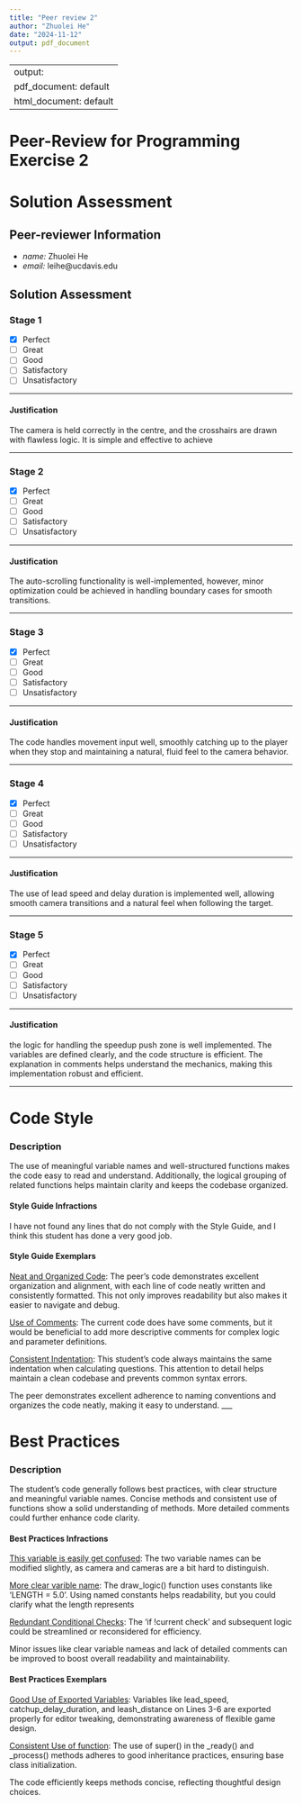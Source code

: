 ```yaml
---
title: "Peer review 2"
author: "Zhuolei He"
date: "2024-11-12"
output: pdf_document
---
```


---
output:
  pdf_document: default
  html_document: default
---
# Peer-Review for Programming Exercise 2 #

# Solution Assessment #

## Peer-reviewer Information

* *name:* Zhuolei He 
* *email:* leihe@ucdavis.edu

## Solution Assessment ##

### Stage 1 ###

- [x] Perfect
- [ ] Great
- [ ] Good
- [ ] Satisfactory
- [ ] Unsatisfactory

___
#### Justification ##### 
The camera is held correctly in the centre, and the crosshairs are drawn with flawless logic. It is simple and effective to achieve

___
### Stage 2 ###

- [x] Perfect
- [ ] Great
- [ ] Good
- [ ] Satisfactory
- [ ] Unsatisfactory

___
#### Justification ##### 
The auto-scrolling functionality is well-implemented, however, minor optimization could be achieved in handling boundary cases for smooth transitions.

___
### Stage 3 ###

- [x] Perfect
- [ ] Great
- [ ] Good
- [ ] Satisfactory
- [ ] Unsatisfactory

___
#### Justification ##### 
The code handles movement input well, smoothly catching up to the player when they stop and maintaining a natural, fluid feel to the camera behavior.

___
### Stage 4 ###

- [x] Perfect
- [ ] Great
- [ ] Good
- [ ] Satisfactory
- [ ] Unsatisfactory

___
#### Justification ##### 
The use of lead speed and delay duration is implemented well, allowing smooth camera transitions and a natural feel when following the target. 

___
### Stage 5 ###

- [x] Perfect
- [ ] Great
- [ ] Good
- [ ] Satisfactory
- [ ] Unsatisfactory

___
#### Justification ##### 
the logic for handling the speedup push zone  is well implemented. The variables are defined clearly, and the code structure is efficient. The explanation in comments helps understand the mechanics, making this implementation robust and efficient.

___
# Code Style #


### Description ###
The use of meaningful variable names and well-structured functions makes the code easy to read and understand. Additionally, the logical grouping of related functions helps maintain clarity and keeps the codebase organized. 

#### Style Guide Infractions ####

I have not found any lines that do not comply with the Style Guide, and I think this student has done a very good job.

#### Style Guide Exemplars ####

[Neat and Organized Code](https://github.com/ensemble-ai/exercise-2-camera-control-WrogglyWriggs29/blob/385689bb16b0017cd6407573cabb2f051ebee095/Obscura/scripts/camera_controllers/position_lead_lerp_smoothing.gd#L103): The peer's code demonstrates excellent organization and alignment, with each line of code neatly written and consistently formatted. This not only improves readability but also makes it easier to navigate and debug.

[Use of Comments](https://github.com/ensemble-ai/exercise-2-camera-control-WrogglyWriggs29/blob/385689bb16b0017cd6407573cabb2f051ebee095/Obscura/scripts/camera_controllers/position_lock_lerp_smoothing.gd#L44): The current code does have some comments, but it would be beneficial to add more descriptive comments for complex logic and parameter definitions. 

[Consistent Indentation](https://github.com/ensemble-ai/exercise-2-camera-control-WrogglyWriggs29/blob/385689bb16b0017cd6407573cabb2f051ebee095/Obscura/scripts/camera_controllers/position_lead_lerp_smoothing.gd#L56): This student's code always maintains the same indentation when calculating questions. This attention to detail helps maintain a clean codebase and prevents common syntax errors.

The peer demonstrates excellent adherence to naming conventions and organizes the code neatly, making it easy to understand.
___

# Best Practices #

### Description ###

The student’s code generally follows best practices, with clear structure and meaningful variable names. Concise methods and consistent use of functions show a solid understanding of methods. More detailed comments could further enhance code clarity.

#### Best Practices Infractions ####

[This variable is easily get confused](https://github.com/ensemble-ai/exercise-2-camera-control-WrogglyWriggs29/blob/385689bb16b0017cd6407573cabb2f051ebee095/Obscura/scripts/camera_selector.gd#L9): The two variable names can be modified slightly, as camera and cameras are a bit hard to distinguish.

[More clear varible name](https://github.com/ensemble-ai/exercise-2-camera-control-WrogglyWriggs29/blob/385689bb16b0017cd6407573cabb2f051ebee095/Obscura/scripts/camera_controllers/position_lead_lerp_smoothing.gd#L78): The draw_logic() function uses constants like ‘LENGTH = 5.0’. Using named constants helps readability, but you could clarify what the length represents

[Redundant Conditional Checks](https://github.com/ensemble-ai/exercise-2-camera-control-WrogglyWriggs29/blob/385689bb16b0017cd6407573cabb2f051ebee095/Obscura/scripts/camera_controllers/position_lead_lerp_smoothing.gd#L16):  The 'if !current check' and subsequent logic could be streamlined or reconsidered for efficiency.

Minor issues like clear variable nameas and lack of detailed comments can be improved to boost overall readability and maintainability.

#### Best Practices Exemplars ####

[Good Use of Exported Variables](https://github.com/ensemble-ai/exercise-2-camera-control-WrogglyWriggs29/blob/385689bb16b0017cd6407573cabb2f051ebee095/Obscura/scripts/camera_controllers/position_lead_lerp_smoothing.gd#L4): Variables like lead_speed, catchup_delay_duration, and leash_distance on Lines 3-6 are exported properly for editor tweaking, demonstrating awareness of flexible game design.

[Consistent Use of function](https://github.com/ensemble-ai/exercise-2-camera-control-WrogglyWriggs29/blob/385689bb16b0017cd6407573cabb2f051ebee095/Obscura/scripts/camera_controllers/position_lead_lerp_smoothing.gd#L15): The use of super() in the _ready() and _process() methods adheres to good inheritance practices, ensuring base class initialization.

The code efficiently keeps methods concise, reflecting thoughtful design choices.
